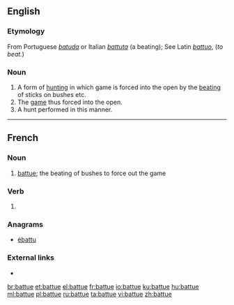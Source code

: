 ==English==

===Etymology===
From Portuguese ''[[batuda]]'' or Italian ''[[battuta]]'' (a beating); See Latin ''[[battuo]]'', (''to beat.'')

===Noun===
{{en-noun|-}}

# A form of [[hunting]] in which game is forced into the open by the [[beating]] of sticks on bushes etc.
# The [[game]] thus forced into the open.
# A hunt performed in this manner.

----

==French==
===Noun===
{{fr-noun|f}}
# [[#English|battue]]; the beating of bushes to force out the game

===Verb===
{{head|fr}} {{g|f}}

# {{feminine past participle of|battre|lang=fr}}

===Anagrams===
* [[ébattu#French|ébattu]]

===External links===
* {{R:TLFi}}

[[br:battue]]
[[et:battue]]
[[el:battue]]
[[fr:battue]]
[[io:battue]]
[[ku:battue]]
[[hu:battue]]
[[ml:battue]]
[[pl:battue]]
[[ru:battue]]
[[ta:battue]]
[[vi:battue]]
[[zh:battue]]